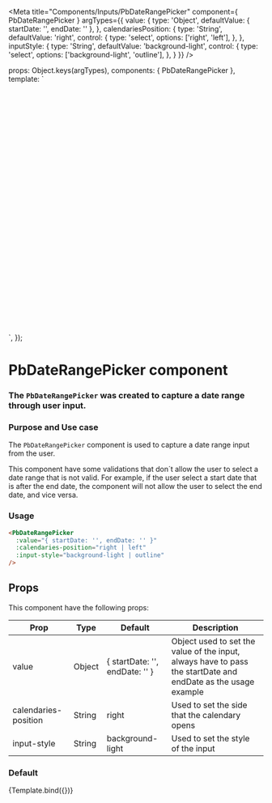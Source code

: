 
<Meta
  title="Components/Inputs/PbDateRangePicker"
  component={ PbDateRangePicker }
  argTypes={{
    value: {
      type: 'Object',
      defaultValue: { startDate: '', endDate: '' },
    },
    calendariesPosition: {
      type: 'String',
      defaultValue: 'right',
      control: {
        type: 'select',
        options: ['right', 'left'],
      },
    },
    inputStyle: {
      type: 'String',
      defaultValue: 'background-light',
      control: {
        type: 'select',
        options: ['background-light', 'outline'],
      },
    }
  }}
/>

  props: Object.keys(argTypes),
  components: { PbDateRangePicker },
  template: `
  <div style="width: 100%; height: 480px; display: flex; justify-content: center">
    <PbDateRangePicker
      style="width: 265px;"
      :value="value"
      :calendaries-position="calendariesPosition"
      :input-style="inputStyle"
    />
  </div>
  `,
});

# **PbDateRangePicker component**
### The `PbDateRangePicker` was created to capture a date range through user input.

### Purpose and Use case

The `PbDateRangePicker` component is used to capture a date range input from the user.

This component have some validations that don´t allow the user to select a date range that is not valid.
For example, if the user select a start date that is after the end date, the component will not allow the user to select the end date, and vice versa.

### Usage

```html
<PbDateRangePicker
  :value="{ startDate: '', endDate: '' }"
  :calendaries-position="right | left"
  :input-style="background-light | outline"
/>
```

## Props

This component have the following props:

| Prop | Type | Default      | Description |
| ---  | ---  | ------------ | --- |
| value | Object | { startDate: '', endDate: '' } | Object used to set the value of the input, always have to pass the startDate and endDate as the usage example |
| calendaries-position | String | right | Used to set the side that the calendary opens |
| input-style | String | background-light | Used to set the style of the input |


### Default

<Canvas>
  <Story name="Default" height="auto">
    {Template.bind({})}
  </Story>
</Canvas>
